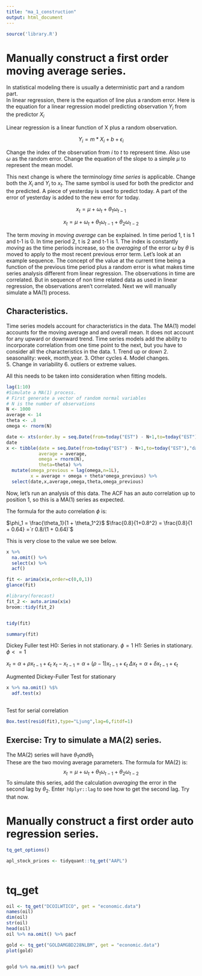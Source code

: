 ```yaml
---
title: "ma_1_construction"
output: html_document
---
```


```r
source('library.R')
```

# Manually construct a first order moving average series.

In statistical modeling there is usually a deterministic part and a random part.  
In linear regression, there is the equation of line plus a random error.
Here is the equation for a linear regression model predicting observation
$Y_i$ from the predictor $X_i$

Linear regression is a linear function of X plus a random observation.

$$Y_i = m*X_i + b + \epsilon_i$$

Change the index of the observation from $i$ to $t$ to represent time.
Also use $\omega$ as the random error. Change the equation of the slope 
to a simple $\mu$ to represent the mean model.

This next change is where the terminology *time series* is applicable.
Change both the $X_i$ and $Y_i$ to $x_t$.  The same symbol is used for both
the predictor and the predicted.  A piece of yesterday is used to predict today. 
A part of the error of yesterday is added to the new error for today.

$$x_t = \mu + \omega_t + \theta_1\omega_{t-1}$$

$$x_t = \mu + \omega_t + \theta_1\omega_{t-1} + \theta_2\omega_{t-2} $$


The term *moving* in *moving average* can be explained.  In time period 1, t is 1 and 
t-1 is 0.  In time period 2, t is 2 and t-1 is 1.  The index is constantly *moving* as
the time periods increase, so the *averaging* of the error $\omega$ by $\theta$ is moved to apply to the 
most recent previous error term.  Let's look at an example sequence. The concept of the value
at the current time being a function of the previous time period plus a random error
is what makes time series analysis different from linear regression. The observations in time
are correlated. But in sequence of non time related data as used in linear regression, the observations
aren't correlated.  Next we will 
manually simulate a MA(1) process.

## Characteristics.
Time series models account for characteristics in the data.  The MA(1) model 
accounts for the moving average and and overall mean.  It does not account for
any upward or downward trend.  Time series models add the ability to incorporate correlation 
from one time point to the next, but you have to consider all the characteristics in the data.
1. Trend up or down
2. seasonality: week, month,year.
3. Other cycles
4. Model changes.  
5. Change in variability
6. outliers or extreme values.

All this needs to be taken into consideration when fitting models.
```r
lag(1:10)
#Simulate a MA(1) process.
# First generate a vector of random normal variables
# N is the number of observations
N <- 1000
average <- 14
theta <- .8
omega <- rnorm(N)

date <- xts(order.by = seq.Date(from=today("EST") - N+1,to=today("EST"),"days"))
date
x <- tibble(date = seq.Date(from=today("EST") - N+1,to=today("EST"),"days"), 
            average = average,
            omega = rnorm(N),
            theta=theta) %>%  
  mutate(omega_previous = lag(omega,n=1L),
         x = average + omega + theta*omega_previous) %>% 
  select(date,x,average,omega,theta,omega_previous)
```
Now, let's run an analysis of this data.
The ACF has an auto correlation up to position 1, so this is a MA(1) series as expected.

The formula for the auto correlation $\phi$ is:

$\phi_1 = \frac{\theta_1}{1 + \theta_1^2}$
$\frac{0.8}{1+0.8^2} = \frac{0.8}{1 + 0.64} =`r 0.8/(1 + 0.64)`$

This is very close to the value we see below.
```r
x %>% 
  na.omit() %>%  
  select(x) %>% 
  acf()  
```
```r
fit <- arima(x$x,order=c(0,0,1))
glance(fit)
```
```r
#library(forecast)
fit_2 <- auto.arima(x$x)
broom::tidy(fit_2)
```

```r

```

```r
tidy(fit)
```


```r
summary(fit)
```

Dickey Fuller test
H0: Series in not stationary. $\phi = 1$
H1: Series in stationary. $\phi <= 1$

$x_t = \alpha + \rho x_{t-1} + \epsilon_t$
$x_t - x_{t-1} = \alpha + (\rho - 1) x_{t-1} + \epsilon_t$
$\Delta{x_t} = \alpha + \delta x_{t-1} + \epsilon_t$


Augmented Dickey-Fuller Test for stationary
```r
x %>% na.omit() %$% 
  adf.test(x)
  
```

Test for serial correlation
```r
Box.test(resid(fit),type="Ljung",lag=6,fitdf=1)
```



## Exercise: Try to simulate a MA(2) series.
The MA(2) series will have $\theta_1 and \theta_1$  
These are the two moving average parameters.
The formula for MA(2) is:
$$x_t = \mu + \omega_t + \theta_1\omega_{t-1} + \theta_2\omega_{t-2}$$
To simulate this series, add the calculation *averaging* the error in the 
second lag by $\theta_2$.  Enter ```?dplyr::lag``` to see how to get the second lag.
Try that now. 


# Manually construct a first order auto regression series.

```r
tq_get_options()

```

```r
apl_stock_prices <- tidyquant::tq_get("AAPL")
```
```r

```




# tq_get
```r
oil <- tq_get("DCOILWTICO", get = "economic.data")
names(oil)
dim(oil)
str(oil)
head(oil)
oil %>% na.omit() %>% pacf

gold <- tq_get("GOLDAMGBD228NLBM", get = "economic.data")
plot(gold)


gold %>% na.omit() %>% pacf
```
```r

```





